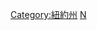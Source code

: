 {{catmain}}
{{Commons cat|Economy of New York}}

[[Category:紐約州|Category:紐約州]]
[[Category:美国各州经济|N]]